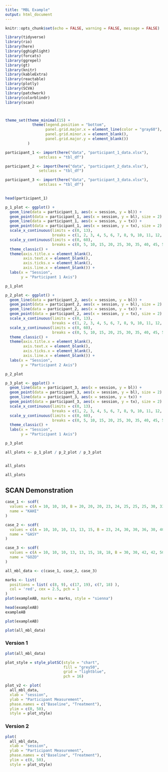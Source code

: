```yaml
---
title: "MBL Example"
output: html_document
---
```


```r
knitr::opts_chunk$set(echo = FALSE, warning = FALSE, message = FALSE)
```

```r


library(tidyverse)
library(rio)
library(here)
library(gghighlight)
library(forcats)
library(ggrepel)
library(gt)
library(knitr)
library(kableExtra)
library(reactable)
library(plotly)
library(SCVA)
library(patchwork)
library(colorblindr)
library(scan)



theme_set(theme_minimal(15) +
            theme(legend.position = "bottom",
                  panel.grid.major.x = element_line(color = "gray60"),
                  panel.grid.minor.x = element_blank(),
                  panel.grid.major.y = element_blank())
          )

participant_1 <- import(here("data", "participant_1_data.xlsx"),
               setclass = "tbl_df") 

participant_2 <- import(here("data", "participant_2_data.xlsx"),
               setclass = "tbl_df") 

participant_3 <- import(here("data", "participant_3_data.xlsx"),
               setclass = "tbl_df") 
 


```


```r
head(participant_1)

p_1_plot <- ggplot() +
  geom_line(data = participant_1, aes(x = session, y = bl)) +
  geom_point(data = participant_1, aes(x = session, y = bl), size = 2) +
  geom_line(data = participant_1, aes(x = session, y = tx)) +
  geom_point(data = participant_1, aes(x = session, y = tx), size = 2) +
  scale_x_continuous(limits = c(0, 13),
                     breaks = c(1, 2, 3, 4, 5, 6, 7, 8, 9, 10, 11, 12, 13)) +
  scale_y_continuous(limits = c(0, 60),
                     breaks = c(0, 5, 10, 15, 20, 25, 30, 35, 40, 45, 50, 55, 60)) +
  theme_classic() +
  theme(axis.title.x = element_blank(),
        axis.text.x = element_blank(),
        axis.ticks.x = element_blank(),
        axis.line.x = element_blank()) +
  labs(x = "Session",
       y = "Participant 1 Axis") 

p_1_plot

p_2_plot <- ggplot() +
  geom_line(data = participant_2, aes(x = session, y = bl)) +
  geom_point(data = participant_2, aes(x = session, y = bl), size = 2) +
  geom_line(data = participant_2, aes(x = session, y = tx)) +
  geom_point(data = participant_2, aes(x = session, y = tx), size = 2) +
  scale_x_continuous(limits = c(0, 13),
                     breaks = c(1, 2, 3, 4, 5, 6, 7, 8, 9, 10, 11, 12, 13)) +
  scale_y_continuous(limits = c(0, 60),
                     breaks = c(0, 5, 10, 15, 20, 25, 30, 35, 40, 45, 50, 55, 60)) +
  theme_classic() +
  theme(axis.title.x = element_blank(),
        axis.text.x = element_blank(),
        axis.ticks.x = element_blank(),
        axis.line.x = element_blank()) +
  labs(x = "Session",
       y = "Participant 2 Axis") 

p_2_plot

p_3_plot <- ggplot() +
  geom_line(data = participant_3, aes(x = session, y = bl)) +
  geom_point(data = participant_3, aes(x = session, y = bl), size = 2) +
  geom_line(data = participant_3, aes(x = session, y = tx)) +
  geom_point(data = participant_3, aes(x = session, y = tx), size = 2) +
  scale_x_continuous(limits = c(0, 13),
                     breaks = c(1, 2, 3, 4, 5, 6, 7, 8, 9, 10, 11, 12, 13)) +
  scale_y_continuous(limits = c(0, 60),
                     breaks = c(0, 5, 10, 15, 20, 25, 30, 35, 40, 45, 50, 55, 60)) +
  theme_classic() +
  labs(x = "Session",
       y = "Participant 1 Axis") 

p_3_plot

all_plots <- p_1_plot / p_2_plot / p_3_plot


all_plots
```

```r
all_plots
```

## SCAN Demonstration {.tabset .tabset-fade .tabset-pills}

```r
case_1 <- scdf(
  values = c(A = 10, 10, 10, B = 20, 20, 20, 23, 24, 25, 25, 25, 30, 33), 
  name = "KAHI"
)

case_2 <- scdf(
  values = c(A = 10, 10, 10, 13, 13, 15, B = 23, 24, 30, 30, 36, 30, 40), 
  name = "GASY"
)

case_3 <- scdf(
  values = c(A = 10, 10, 10, 13, 13, 15, 18, 18, B = 30, 30, 42, 42, 50), 
  name = "GOZO"
)

all_mbl_data <- c(case_1, case_2, case_3)
```


```r
marks <- list(
  positions = list( c(8, 9), c(17, 19), c(7, 18) ), 
  col = 'red', cex = 2.5, pch = 1
)
plot(exampleAB, marks = marks, style = "sienna")

head(exampleAB)
exampleAB

plot(exampleAB)

plot(all_mbl_data) 
```

### Version 1

```r
plot(all_mbl_data)
```

```r

plot_style = style_plotSC(style = "chart",
                          fill = "grey50",
                          grid = "lightblue",
                          pch = 16)

plot_v2 <- plot(
  all_mbl_data,
  xlab = "session",
  ylab = "Participant Measurement",
  phase.names = c("Baseline", "Treatment"),
  ylim = c(0, 50),
  style = plot_style)

```

### Version 2

```r
plot(
  all_mbl_data,
  xlab = "session",
  ylab = "Participant Measurement",
  phase.names = c("Baseline", "Treatment"),
  ylim = c(0, 50),
  style = plot_style)
```